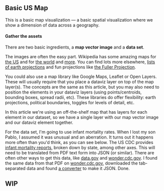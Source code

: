 ## Basic US Map

This is a basic map visualization &mdash; a basic spatial
visualization where we show a dimension of data across a geography.

#### Gather the assets

There are two basic ingredients, a **map vector image** and a **data set**.

The images are often the easy part. Wikipedia has some amazing maps for
[the US](<https://commons.wikimedia.org/wiki/File:Blank_US_Map_(states_only).svg>)
and for [the world](https://en.wikipedia.org/wiki/File:BlankMap-World.png) and
[more](https://en.wikipedia.org/wiki/Wikipedia:Blank_maps).
You can find lots more elsewhere, [lists of earth projections](https://gisgeography.com/map-projection-types/)
and fun projections like [the Fuller Projection](https://commons.wikimedia.org/wiki/File:Fuller_projection.svg).

You could also use a map library like Google Maps, Leaflet or Open
Layers. These will usually require that you place a dataviz layer on
top of the map layer(s). The concepts are the same as this article,
but you may also need to position the elements in your dataviz layers
(using points/centroids, bounding boxes, spread radii, etc). These
libraries do offer flexibility: earth projections, political
boundaries, toggles for levels of detail, etc.

In this article we're using an off-the-shelf map that has layers
for each element in our dataset, so we have a single layer with our
map vector image and our dataviz element together.

For the data set, I'm going to use infant mortality rates. When I
lost my son Pablo, I assumed it was unusual and an aberration. It
turns out it happens more often than you'd think, as you can see
below. The US CDC provides
[infant mortality reports](https://www.cdc.gov/nchs/data/nvsr/nvsr69/NVSR-69-7-508.pdf#page=15&zoom=100,0,0),
broken down by state, among other axes. This will need to be
translated from PDF text form into JSON (or similar). There are often
other ways to get this data, like [data.gov](https://data.gov) and
[wonder.cdc.gov](https://wonder.cdc.gov). I found the same data from
that PDF on [wonder.cdc.gov](https://wonder.cdc.gov), downloaded the
tab-separated data and found [a converter](https://shancarter.github.io/mr-data-converter/)
to make it JSON. Done.

## WIP
